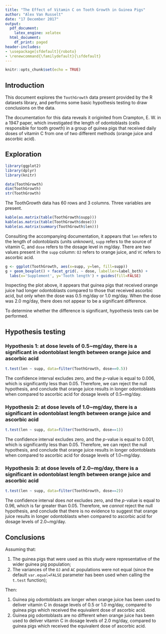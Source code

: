 ```yaml
---
title: "The Effect of Vitamin C on Tooth Growth in Guinea Pigs"
author: "Alex Van Russelt"
date: "17 December 2017"
output:
  pdf_document:
    latex_engine: xelatex
  html_document:
    df_print: paged
header-includes:
- \usepackage[sfdefault]{roboto}
- \renewcommand{\familydefault}{\sfdefault}
---
```

```r
knitr::opts_chunk$set(echo = TRUE)
```
## Introduction
This document explores the `ToothGrowth` data present provided by the R datasets library, and performs some basic hypothesis testing to draw conclusions on the data.

The documentation for this data reveals it originited from Crampton, E. W. in a 1947 paper, which investigated the length of odontoblasts (cells responsible for tooth growth) in a group of guinea pigs that received daily doses of vitamin C from one of two different methods (orange juice and ascorbic acid).


## Exploration
```r
library(ggplot2)
library(dplyr)
library(knitr)
```

```r
data(ToothGrowth)
dim(ToothGrowth)
str(ToothGrowth)
```
The ToothGrowth data has 60 rows and 3 columns. Three variables are present.

```r
kable(as.matrix(table(ToothGrowth$supp)))
kable(as.matrix(table(ToothGrowth$dose)))
kable(as.matrix(summary(ToothGrowth$len)))
```
Consulting the accompanying documentation, it appears that `len` refers to the length of odontoblasts (units unknown), `supp` refers to the source of vitamin C, and `dose` refers to the dosage level in mg/day. There are two values present in the `supp` column: `OJ` refers to orange juice, and `VC` refers to ascorbic acid.

```r
g <- ggplot(ToothGrowth, aes(x=supp, y=len, fill=supp))
g + geom_boxplot() + facet_grid(. ~ dose, labeller=label_both) +
  labs(x='Supplement', y='Tooth length') + guides(fill=FALSE)
```

Inspecting the plot above, it appears that guinea pigs that received orange juice had longer odontoblasts compared to those that received ascorbic acid, but only when the dose was 0.5 mg/day or 1.0 mg/day. When the dose was 2.0 mg/day, there does not appear to be a significant difference.

To determine whether the difference is significant, hypothesis tests can be performed.

## Hypothesis testing

### Hypothesis 1: at dose levels of 0.5~mg/day, there is a significant in odontoblast length between orange juice and ascorbic acid
```r
t.test(len ~ supp, data=filter(ToothGrowth, dose==0.5))
```
The confidence interval excludes zero, and the *p*-value is equal to 0.006, which is significantly less than 0.05. Therefore, we can reject the null hypothesis, and conclude that orange juice results in longer odontoblasts when compared to ascorbic acid for dosage levels of 0.5~mg/day.

### Hypothesis 2: at dose levels of 1.0~mg/day, there is a significant in odontoblast length between orange juice and ascorbic acid
```r
t.test(len ~ supp, data=filter(ToothGrowth, dose==1))
```
The confidence interval excludes zero, and the *p*-value is equal to 0.001, which is significantly less than 0.05. Therefore, we can reject the null hypothesis, and conclude that orange juice results in longer odontoblasts when compared to ascorbic acid for dosage levels of 1.0~mg/day.

### Hypothesis 3: at dose levels of 2.0~mg/day, there is a significant in odontoblast length between orange juice and ascorbic acid
```r
t.test(len ~ supp, data=filter(ToothGrowth, dose==2))
```
The confidence interval does *not* excludes zero, and the *p*-value is equal to 0.96, which is far greater than 0.05. Therefore, we *cannot* reject the null hypothesis, and conclude that there is no evidence to suggest that orange juice results in longer odontoblasts when compared to ascorbic acid for dosage levels of 2.0~mg/day.

## Conclusions

Assuming that:

1. The guinea pigs that were used as this study were representative of the wider guinea pig population;
2. The variances of the `OJ` and `AC` populations were not equal (since the default `var.equal=FALSE` parameter has been used when calling the `t.test` function);

Then:

1. Guinea pig odontoblasts are longer when orange juice has been used to deliver vitamin C in dosage levels of 0.5 or 1.0 mg/day, compared to guinea pigs which received the equivalent dose of ascorbic acid.
2. Guinea pig odontoblasts are no different when orange juice has been used to deliver vitamin C in dosage levels of 2.0 mg/day, compared to guinea pigs which received the equivalent dose of ascorbic acid.

